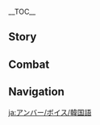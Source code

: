 {{CharacterTabs}}
{{LanguageTabs}}
__TOC__
==Story==
{{VO/Story
|character           = Amber
|language            = ko
|name                = 엠버

|vo_01_01_title      = 첫 만남…
|vo_01_01_subtitle   = Hello
|vo_01_01_file       = VO_{language}{character} Hello.ogg
|vo_01_01_tx         = 정찰 기사 엠버, 대령이오! 앞으로 도움이 필요하면 말만 해!
|vo_01_01_rm         = Jeongchal gisa Embeo, daeryeong'io! Apeuro doumi piryohamyeon malman hae!
|vo_02_01_title      = 잡담・관심사
|vo_02_01_subtitle   = Chat: Hobbies
|vo_02_01_file       = VO_{language}{character} Chat - Hobbies.ogg
|vo_02_01_tx         = 달리기 좀 하고 싶네
|vo_02_01_rm         = Dalligi jom hago simne
|vo_02_02_title      = 잡담・근심
|vo_02_02_subtitle   = Chat: Longings
|vo_02_02_file       = VO_{language}{character} Chat - Longings.ogg
|vo_02_02_tx         = 게으름 피우는 걸 진이 본다면, 언짢아할 거야
|vo_02_02_rm         = Ge'eureum piuneun geol Jini bondamyeon, eonjjanahal geoya.
|vo_02_03_title      = 잡담・새로운 발견
|vo_02_03_subtitle   = Chat: New Discoveries
|vo_02_03_file       = VO_{language}{character} Chat - New Discoveries.ogg
|vo_02_03_tx         = 저쪽에 뭔가 이상한 게 있는 것 같아…. 가보지 않을래?
|vo_02_03_rm         = Jeojjoge mwonga isanghan ge itneun geot gata... Gaboji aneullae?
|vo_03_01_title      = 비가 올 때・걱정
|vo_03_01_subtitle   = When It Rains: Worries
|vo_03_01_file       = VO_{language}{character} When It Rains - Worries.ogg
|vo_03_01_tx         = 비가 오네…. 나비 리본이 젖겠어…
|vo_03_01_rm         = Biga one... Nabi riboni jeotgesseo...
|vo_03_02_title      = 비가 올 때・주의
|vo_03_02_subtitle   = When It Rains: Reminder
|vo_03_02_file       = VO_{language}{character} When It Rains - Reminder.ogg
|vo_03_02_tx         = 비가 오네…. 시야 확보가 어렵겠어. 조심해야지
|vo_03_02_rm         = Biga one... Siya hwakboga eoryepgesseo. Josimhaeyaji.
|vo_03_03_title      = 비가 그친 후…
|vo_03_03_subtitle   = After the Rain
|vo_03_03_file       = VO_{language}{character} After the Rain.ogg
|vo_03_03_tx         = 우와~ 날씨 좋다
|vo_03_03_rm         = Uwa~ Nalssi jotda.
|vo_03_04_title      = 햇살이 좋을 때…
|vo_03_04_subtitle   = When the Sun Is Out
|vo_03_04_file       = VO_{language}{character} When the Sun Is Out.ogg
|vo_03_04_tx         = 음… 바람이 조금만 더 강하면 좋겠는데
|vo_03_04_rm         = Eum... Barami jogeumman deo ganghamyeon joketneunde.
|vo_03_05_title      = 바람이 불 때・만족
|vo_03_05_subtitle   = When It's Windy: Pleasant
|vo_03_05_file       = VO_{language}{character} When It's Windy - Pleasant.ogg
|vo_03_05_tx         = 진짜 상쾌하다…
|vo_03_05_rm         = Jinjja sangkwaehada...
|vo_03_06_title      = 바람이 불 때・휴식
|vo_03_06_subtitle   = When It's Windy: Relax
|vo_03_06_file       = VO_{language}{character} When It's Windy - Relax.ogg
|vo_03_06_tx         = 이런 날씨 정말 좋아. 아, 좋다~
|vo_03_06_rm         = Ireon nalssi jeongmal joa. A, jotda~
|vo_04_01_title      = 아침 인사…
|vo_04_01_subtitle   = Good Morning
|vo_04_01_file       = VO_{language}{character} Good Morning.ogg
|vo_04_01_tx         = 좋은 아침! 같이 조깅할까?
|vo_04_01_rm         = Joeun achim! Gachi joginghalkka?
|vo_04_02_title      = 점심 인사…
|vo_04_02_subtitle   = Good Afternoon
|vo_04_02_file       = VO_{language}{character} Good Afternoon.ogg
|vo_04_02_tx         = 나와 같이 점심 먹을래?
|vo_04_02_rm         = Nawa gachi jeomsim meogeullae?
|vo_04_03_title      = 저녁 인사…
|vo_04_03_subtitle   = Good Evening
|vo_04_03_file       = VO_{language}{character} Good Evening.ogg
|vo_04_03_tx         = 날이 저물었어. 횃불에 불을 붙여줄까?
|vo_04_03_rm         = Nari jeomureosseo. Hwaetbure bureul bucheyojulkka?
|vo_04_04_title      = 굿나잇…
|vo_04_04_subtitle   = Good Night
|vo_04_04_file       = VO_{language}{character} Good Night.ogg
|vo_04_04_tx         = 맞아, 휴식도 중요하지! 그럼 약속한 거다. 내일 봐!
|vo_04_04_rm         = Maja, hyusikdo jungyohaji! Geureom yaksokhan geoda. Naeil bwa!
|vo_05_01_title      = 엠버 자신에 대해…
|vo_05_01_subtitle   = About {character}
|vo_05_01_file       = VO_{language}{character} About {character}.ogg
|vo_05_01_tx         = 몬드성의 비행 챔피언, 그게 바로 나야!
|vo_05_01_rm         = Mondeuseong-ui bihaeng chaempieon, geuge baro naya!
|vo_06_01_title      = 우리에 대해・시합
|vo_06_01_subtitle   = About Us: Contests
|vo_06_01_file       = VO_{language}{character} About Us - Contests.ogg
|vo_06_01_tx         = 아무리 너라도 시합에서는 안 봐줘!
|vo_06_01_rm         = Amuri neorado sihabeseoneun an bwajwo!
|vo_06_02_title      = 우리에 대해・비행
|vo_06_02_friendship = 6
|vo_06_02_subtitle   = About Us: Gliding
|vo_06_02_file       = VO_{language}{character} About Us - Gliding.ogg
|vo_06_02_tx         = 네 가르침 덕분에 실력이 빨리 늘었어. 아, 나, 나도 바보는 아니야. 그 정도는 안다고! 엥, 왜 웃어? 좋아, 시합하자고, 지금 당장!
|vo_06_02_rm         = Ne gareuchim deokbune sillyeogi ppalli neureosseo. A, na, nado baboneun aniya. Geu jeongdoneun andago! Eng, wae useo? Joa, sihaphajago, jigeum dangjang!
|vo_07_01_title      = 「신의 눈」에 대해…
|vo_07_01_friendship = 4
|vo_07_01_subtitle   = About the [[Vision]]
|vo_07_01_file       = VO_{language}{character} About the Vision.ogg
|vo_07_01_tx         = 신의 눈, 신이 날 인정했다는 거겠지. 그래, 난 최고의 정찰 기사가 될 거야!
|vo_07_01_rm         = Sin-ui nun, sini nal injeonghaetdaneun geogetji. Geurae, nan choegoui jeongchal gisaga doel geoya!
|vo_07_02_title      = 하고 싶은 이야기…
|vo_07_02_subtitle   = Something to Share
|vo_07_02_file       = VO_{language}{character} Something to Share.ogg
|vo_07_02_tx         = 가자~ 대성당 종탑에 가자, 경치 죽인다니까!
|vo_07_02_rm         = Gaja~ Daeseongdang jongtabe gaja, gyeongchi jugindanikka!
|vo_07_03_title      = 흥미있는 일…
|vo_07_03_subtitle   = Interesting Things
|vo_07_03_file       = VO_{language}{character} Interesting Things.ogg
|vo_07_03_tx         = 봐, 저기 비둘기가 있어! 비둘기와 함께 날고 싶어
|vo_07_03_rm         = Bwa, jeogi bidulgiga isseo! Bidulgiwa hamkke nalgo sipeo.
|vo_08_01_title      = 진에 대해・도움
|vo_08_01_friendship = 4
|vo_08_01_subtitle   = About [[Jean]]: Help
|vo_08_01_file       = VO_{language}{character} About Jean - Help.ogg
|vo_08_01_tx         = 어… 진 단장이야. 진을 도울 일이 있는지 가볼게
|vo_08_01_rm         = Eo... Jin danjang'iya. Jineul doul iri itneunji gabolge.
|vo_08_02_title      = 진에 대해・친절
|vo_08_02_friendship = 4
|vo_08_02_subtitle   = About Jean: Care
|vo_08_02_file       = VO_{language}{character} About Jean - Care.ogg
|vo_08_02_tx         = 진 단장은 아직 일하는 중이야…? 가자, 가서 진과 커피 한잔하자
|vo_08_02_rm         = Jin danjang'eun ajik ilhaneun jung'iya...? Gaja, gaseo Jingwa keopi hanjanhaja.
|vo_08_03_title      = 리사에 대해・이야기 듣기
|vo_08_03_friendship = 4
|vo_08_03_subtitle   = About [[Lisa]]: Listening to Stories
|vo_08_03_file       = VO_{language}{character} About Lisa - Listening to Stories.ogg
|vo_08_03_tx         = 한가해지면 같이 리사한테 가보자! 전에 드래곤 스파인에 있는 보물 이야기를 듣다가 말았거든, 으… 다음 내용이 궁금해!
|vo_08_03_rm         = Hangahaejimyeon gachi Risahante gaboja! Jeone Deuragon Seupaine itneun bomul iyagireul deutdaga maratgeodeun, eu... Daeum naeyong'i gunggeumhae!
|vo_08_04_title      = 리사에 대해・감탄
|vo_08_04_friendship = 4
|vo_08_04_subtitle   = About Lisa: Admiration
|vo_08_04_file       = VO_{language}{character} About Lisa - Admiration.ogg
|vo_08_04_tx         = 리사는 잠자는 시간 외엔 책만 보는 것 같아! 정말 대단해. 난 그렇게 엉덩이가 무겁지 않아
|vo_08_04_rm         = Risaneun jamjaneun sigan oe'en chaekman boneun geot gata! Jeongmal daedanhae. Nan geureotge eongdeong'iga mugeopji ana.
|vo_08_05_title      = 케이아에 대해・우려
|vo_08_05_friendship = 4
|vo_08_05_subtitle   = About [[Kaeya]]: Concerns
|vo_08_05_file       = VO_{language}{character} About Kaeya - Concerns.ogg
|vo_08_05_tx         = …뭔가 불안한 느낌! 방금 케이아 선배와 함께 있었지? 케이아 선배가 귀찮게 굴지 않았어?
|vo_08_05_rm         = ...Mwonga buranhan neukkim! Banggeum Keia seonbaewa hamkke isseotji? Keia seonbaega gwichanke gulji anasseo?
|vo_08_06_title      = 케이아에 대해・원흉
|vo_08_06_friendship = 4
|vo_08_06_subtitle   = About Kaeya: Culprit
|vo_08_06_file       = VO_{language}{character} About Kaeya - Culprit.ogg
|vo_08_06_tx         = 화단의 민들레가 시들시들해 보이네. 흠… 분명 그 녀석 짓이야!
|vo_08_06_rm         = Hwadanui mindeullega sideulsideulhae boine. Heum... Bunmyeong geu nyeoseok jisiya!
|vo_08_07_title      = 베넷에 대해…
|vo_08_07_friendship = 4
|vo_08_07_subtitle   = About [[Bennett]]
|vo_08_07_file       = VO_{language}{character} About Bennett.ogg
|vo_08_07_tx         = 응? 베넷이라…. 어디서 들어본 것 같은데{{sic|...|hide=1}} 아! 모험가 길드의 그 열정적인 남자애. 응, 비경 근처에서 가끔 만난 적 있어. 보물찾기에 아주 열성이더라구
|vo_08_07_rm         = Eung? Benesira... Eodiseo dereobon geot gateunde... A! Moheomga Guildeu-ui geu yeoljeongjeogin namja'ae. Eung, bigyeong geuncheoeseo gakkeum mannan jeok isseo. Bomulchatgie aju yeolseong'ideoragu.
|vo_08_08_title      = 클레에 대해…
|vo_08_08_friendship = 4
|vo_08_08_subtitle   = About [[Klee]]
|vo_08_08_file       = VO_{language}{character} About Klee.ogg
|vo_08_08_tx         = 클레는 장난이 종종 심하지만, 기사단 사람들은 모두 클레를 좋아해. 음… 또 진에게 잡혀 갇히는 일이 없도록 잘 지켜봐야겠어
|vo_08_08_rm         = Keulleneun jangnan'i jongjong simhajiman, gisadan saramdeureun modu Keullereul joahae. Eum... Ddo Jinege japhyeo gachineun iri eopdorok jal jikyeobwayagesseo.
|vo_08_09_title      = 알베도에 대해…
|vo_08_09_friendship = 4
|vo_08_09_subtitle   = About [[Albedo]]
|vo_08_09_file       = VO_{language}{character} About Albedo.ogg
|vo_08_09_tx         = 알베도는 대부분 공방에 틀어박혀서 뭔가 대단한 것들을 연구하지. 하지만 볼 때마다 뭘 생각하고 있는지 통 모르겠어. 흠, 도저히 짐작이 안 돼…
|vo_08_09_rm         = Albedoneun daebubun gongbang'e teureobakyeoseo mwonga daedanhan geotdeureul yeonguhaji. Hajiman bol ttaemada mwol saenggakhago itneunji tong moreugesseo. Heum, dojeohi jimjagi an dwae...
|vo_08_10_title      = 노엘에 대해…
|vo_08_10_friendship = 4
|vo_08_10_subtitle   = About [[Noelle]]
|vo_08_10_file       = VO_{language}{character} About Noelle.ogg
|vo_08_10_tx         = 노엘? 노엘은 근성이 정말 강하지. 네가 선배니까 그 애를 좀 잘 돌봐줘
|vo_08_10_rm         = Noel? Noereun geunseong'i jeongmal ganghaji. Nega seonbaenikka geu aereul jom jal dolbwajwo.
|vo_08_11_title      = 유라에 대해…
|vo_08_11_friendship = 4
|vo_08_11_subtitle   = About [[Eula]]
|vo_08_11_file       = VO_{language}{character} About Eula.ogg
|vo_08_11_tx         = 유라는 내 좋은 친구야! 유라의 농담에 적응하면 친해지기 쉽다는 걸 알 수 있어. 유라는 가문의 성씨 때문에 항상 사람들한테 오해받거든. 어떻게 해야 사람들이 걔를 이해해줄까…?
|vo_08_11_rm         = Yuraneun nae joeun chinguya! Yura-ui nongdame jeogeunghamyeon chinhaejigi swipdaneun geol al su isseo. Yuraneun gamunui seongssi ttaemune hangsang saramdeulhante ohaebatgeodeun. Eotteotge haeya saramdeuri gyaereul ihaehaejulkka...?
|vo_08_12_title      = 콜레이에 대해…
|vo_08_12_friendship = 4
|vo_08_12_quest      = Akasha Pulses, the Kalpa Flame Rises
|vo_08_12_subtitle   = About [[Collei]]
|vo_08_12_file       = VO_{language}{character} About Collei.ogg
|vo_08_12_tx         = 콜레이가 편지로 「비늘병」이 완치되었다고 알려줬어…. 정말 다행이야! 지금 당장 날아가서 꽉 껴안아 주고 싶어. 몬드에 있는 우리가 많이 보고 싶나 봐. 홀로서기 할 수 있는 날이 오면 와서 직접 성장 스토리를 들려주겠대…. 아, 다음 하르파스툼 축제 때 만날 수 있었으면 좋겠다. 벌써 기대돼!
|vo_08_12_rm         = Kollei-ga pyeonjiro "Bineulbyeong"-i wanchidoe'eotdago allyeojwosseo.... Jeongmal dahaeng-iya! Jigeum dangjang naragaseo kkwak kkyeoana jugo sipeo. Mondeu-e inneun uri-ga mani bogo simna bwa. Holloseogi hal su inneun nari omyeon waseo jikjeop seongjang seutori-reul deullyeojugetdae.... A, da'eum Hareupaseutum Chukje ttae mannal su isseosseumyeon joketda. Beolsseo gidaedwae!
|vo_08_13_title      = 미카에 대해…
|vo_08_13_friendship = 4
|vo_08_13_subtitle   = About [[Mika]]
|vo_08_13_file       = VO_{language}{character} About Mika.ogg
|vo_08_13_tx         = 아! 미카는 유라의 오랜 대원이야. 처음에는 나와 유라가 친해서 그런지 나한테도 대장님이라고 불렀어. 내 정찰 노하우를 알려준 뒤부터는 계속 선배라고 부르는데… 어찌나 쑥스럽던지. 맡고 있는 분야가 다른데 선후배가 어디 있어. 지도를 그리는 건 미카가 전문가라 난 아무리 해도 따라잡을 수 없는걸
|vo_08_13_rm         = A! Mikaneun Yura-ui oraen daewoniya. Cheoeumeneun nawa Yuraga chinhaeseo geureonji nahantedo daejangnimirago bulleosseo. Nae jeongchal nohaureul allyeojun dwibuteoneun gyesok seonbaerago bureuneunde... eojjina ssukseureopdeonji. Matgo itneun bunyaga dareunde seonhubaega eodi isseo. Jidoreul geurineun geon Mikaga jeonmungara nan amuri haedo ttarajabeul su eopneungeol.
|vo_09_01_title      = 엠버에 대해 알기・첫 번째
|vo_09_01_subtitle   = More About {character}: I
|vo_09_01_file       = VO_{language}{character} More About {character} - 01.ogg
|vo_09_01_tx         = 나도 사냥 잘해! 어때, 내 솜씨 좀 볼래? 아니면… 사냥 시합 한판 할까?
|vo_09_01_rm         = Nado sanyang jalhae! Eottae, nae somssi jom bollae? Animyeon... Sanyang sihap hanpan halkka?
|vo_09_02_title      = 엠버에 대해 알기・두 번째
|vo_09_02_friendship = 3
|vo_09_02_subtitle   = More About {character}: II
|vo_09_02_file       = VO_{language}{character} More About {character} - 02.ogg
|vo_09_02_tx         = 어떻게 비행 챔피언이 됐는지 알려줄게! 가장 중요한 건 용기야!
|vo_09_02_rm         = Eotteotge bihaeng chaempieoni dwaetneunji allyeojulge! Gajang jungyohan geon yonggiya!
|vo_09_03_title      = 엠버에 대해 알기・세 번째
|vo_09_03_friendship = 4
|vo_09_03_subtitle   = More About {character}: III
|vo_09_03_file       = VO_{language}{character} More About {character} - 03.ogg
|vo_09_03_tx         = 사실 난 수수께끼 잘 못 맞혀, 하르파스툼 축제에서 수수께끼 맞히기 코너는 항상 돌아서 가지…. 넌 안 그래?
|vo_09_03_rm         = Sasil nan susukkekki jal mot machyeo, Hareupaseutum chukje'eseo susukkekki machigi coneoneun hangsang doraseo gaji... Neon an geurae?
|vo_09_04_title      = 엠버에 대해 알기・네 번째
|vo_09_04_friendship = 5
|vo_09_04_subtitle   = More About {character}: IV
|vo_09_04_file       = VO_{language}{character} More About {character} - 04.ogg
|vo_09_04_tx         = 난 할아버지 때문에 기사단에 가입했어. 그리고 진 단장 때문에 기사단에 남았지. 이제 너와 함께 몬드 이외의 세상을 구경하게 돼서 기뻐
|vo_09_04_rm         = Nan harabeoji ttaemune gisadane gaiphaesseo. Geurigo Jin danjang ttaemune gisadane namajji. Ije neowa hamkke Mondeu iweui sesang'eul gugyeonghage dwaeseo gippeo.
|vo_09_05_title      = 엠버에 대해 알기・다섯 번째
|vo_09_05_friendship = 6
|vo_09_05_subtitle   = More About {character}: V
|vo_09_05_file       = VO_{language}{character} More About {character} - 05.ogg
|vo_09_05_tx         = 난 더 멀리 나가고 싶어. 하늘의 끝을 보고 싶다고! 너도 계속 나와 함께할 거지?
|vo_09_05_rm         = Nan deo meolli nagago sipeo. Haneul-ui kkeuteul bogo sipdago! Neodo gyesok nawa hamkkehal geoji?
|vo_10_01_title      = 엠버의 취미…
|vo_10_01_subtitle   = {character}'s Hobbies
|vo_10_01_file       = VO_{language}{character} Hobbies.ogg
|vo_10_01_tx         = 내 취미는 토끼 백작을 꾸미는 거야
|vo_10_01_rm         = Nae chwimineun tokki baekjageul kkumineun geoya.
|vo_10_02_title      = 엠버의 고민…
|vo_10_02_subtitle   = {character}'s Troubles
|vo_10_02_file       = VO_{language}{character} Troubles.ogg
|vo_10_02_tx         = 음… 어떻게 해야 맛있는 달빛파이를 만들 수 있는지 알아?
|vo_10_02_rm         = Eum... Eotteotge haeya masineun dalbitpaireul mandeul su itneunji ara?
|vo_10_03_title      = 좋아하는 음식…
|vo_10_03_subtitle   = Favorite Food
|vo_10_03_file       = VO_{language}{character} Favorite Food.ogg
|vo_10_03_tx         = 진 단장이 탄 커피는 향이 최고야! 너도 언제 한번 마셔봐
|vo_10_03_rm         = Jin danjang'i tan keopineun hyang'i choegoya! Neodo eonje hanbeon masyeobwa.
|vo_10_04_title      = 싫어하는 음식…
|vo_10_04_subtitle   = Least Favorite Food
|vo_10_04_file       = VO_{language}{character} Least Favorite Food.ogg
|vo_10_04_tx         = 고리고리 주스만 아니라면… 다 견딜 수 있어!
|vo_10_04_rm         = Gorigori juseuman aniramyeon... Da gyeondil su isseo!

<!-- Receiving a Gift -->
|vo_11_01_title      = 선물 획득・첫 번째
|vo_11_01_subtitle   = Receiving a Gift: I
|vo_11_01_file       = VO_{language}{character} Receiving a Gift - 01.ogg
|vo_11_01_tx         = 와, 너무 맛있어. 넌 역시 대단해!
|vo_11_01_rm         = Wa, neomu masisseo. Neon yeokshi daedanhae!
|vo_11_02_title      = 선물 획득・두 번째
|vo_11_02_subtitle   = Receiving a Gift: II
|vo_11_02_file       = VO_{language}{character} Receiving a Gift - 02.ogg
|vo_11_02_tx         = 나도 이런 솜씨가 있으면 참 좋을 텐데…
|vo_11_02_rm         = Nado ireon somssiga isseumyeon cham joeul tende...
|vo_11_03_title      = 선물 획득・세 번째
|vo_11_03_subtitle   = Receiving a Gift: III
|vo_11_03_file       = VO_{language}{character} Receiving a Gift - 03.ogg
|vo_11_03_tx         = 이런 맛은 좀 생소하네, 미안! 네 잘못 아니야!
|vo_11_03_rm         = Ireon maseun jom saengsohane, mian! Ne jalmot aniya!
|vo_12_01_title      = 생일…
|vo_12_01_subtitle   = Birthday
|vo_12_01_file       = VO_{language}{character} Birthday.ogg
|vo_12_01_tx         = 헤헤헤, 생일 축하해! 자, 받아, 내가 직접 바느질한 「토끼 백작 특제품」이야…. 걱정 마! 특제품이라고, 폭발하지 않아!
|vo_12_01_rm         = Hehehe, saeng'il chukhahae! Ja, bada, naega jikjeop baneujilhan "Tokki Baekjak Teukjepum"iya... Geokjeong ma! Teukjepumirago, pokbalhaji ana!
|vo_13_01_title      = 돌파의 느낌・기
|vo_13_01_ascension  = 1
|vo_13_01_subtitle   = Feelings About Ascension: Intro
|vo_13_01_file       = VO_{language}{character} Feelings About Ascension -  01.ogg
|vo_13_01_tx         = 와! 순풍을 탄 것 마냥 가벼운데~
|vo_13_01_rm         = Wa! Sunpung'eul tan geot manyang gabyeounde~
|vo_13_02_title      = 돌파의 느낌・승
|vo_13_02_ascension  = 2
|vo_13_02_subtitle   = Feelings About Ascension: Building Up
|vo_13_02_file       = VO_{language}{character} Feelings About Ascension -  02.ogg
|vo_13_02_tx         = 지금의 속도라면 누구도 따라올 수 없겠지!?
|vo_13_02_rm         = Jigeumui sokdoramyeon nugudo ttaraol su eopgetji!?
|vo_13_03_title      = 돌파의 느낌・전
|vo_13_03_ascension  = 4
|vo_13_03_subtitle   = Feelings About Ascension: Climax
|vo_13_03_file       = VO_{language}{character} Feelings About Ascension -  03.ogg
|vo_13_03_tx         = 몬드의 하늘이 작아진 것 같아…. 아니면 내 시야가 넓어진 건가?
|vo_13_03_rm         = Mondeu-ui haneuri jagajin geot gata... Animyeon nae siyaga neolbeojin geonga?
|vo_13_04_title      = 돌파의 느낌・결
|vo_13_04_ascension  = 6
|vo_13_04_subtitle   = Feelings About Ascension: Conclusion
|vo_13_04_file       = VO_{language}{character} Feelings About Ascension -  04.ogg
|vo_13_04_tx         = 지금의 난 처음 만났을 때보다 훨씬 강해졌지? 헤헤, 진짜 고마워! 내가 허니캐럿그릴을 대접할게. 날 따라와! 얼른~
|vo_13_04_rm         = Jigeumui nan cheoeum manasseul ttaeboda hwolssin ganghaejyeotji? Hehe, jinjja gomawo! Naega heonikaereotgeurireul daejeophalge. Nal ttarawa! Eolleun~
}}

==Combat==
{{Combat VO
|character           = Amber
|language            = ko

|skill_1_tx          = 너만 믿을게~
|skill_1_rm          = Neoman mideulge~
|skill_2_tx          = 나와라~ 토끼 백작!
|skill_2_rm          = <!--Nawarat~ Tokki Baekjak!-->
|skill_3_tx          = ♪딴따딴~ 따딴
|skill_3_rm          = <!--Haat!-->
|skill_4_file        = Elemental Skill 2 01,Elemental Skill 2 02

|burst_1_tx          = 백발백중!
|burst_1_rm          = Baekbalbaekjung!
|burst_2_tx          = 화살… 비!
|burst_2_rm          = Hwasal... bi!
|burst_3_tx          = 퇴로는 없어!
|burst_3_rm          = Toeroneun eopsseo!

|sprint-s_1_tx       = 시합해보자~
|sprint-s_1_rm       = Sihaphaeboja~
|sprint-s_2_tx       = 날 따라잡을 수 있겠어?
|sprint-s_2_rm       = Nal ttarajabeul su itgesseo?
|sprint-s_3_file     = Sprint Start 03,Sprint Start 04,Sprint Start 05

|sprint-e_1_tx       = 날 앞지를 수 없다고 했잖아
|sprint-e_1_rm       = Nal apjireul su eopdago haetjana.
|sprint-e_2_tx       = 바로 이 느낌이야!
|sprint-e_2_rm       = Baro i neukkimiya!

|glider_1_tx         = 내가 비행 챔피언이야!
|glider_1_rm         = Naega bihaeng chaempieoniya!
|glider_2_tx         = 내게 맡겨!
|glider_2_rm         = Naege matgyeo!
|glider_3_file       = Deploying Wind Glider 03,Deploying Wind Glider 04,Deploying Wind Glider 05

|chest_1_tx          = 보물상자를 열 때가 제일 신나!
|chest_1_rm          = Bomulsangjareul yeol ttaega jeil sinna!
|chest_2_tx          = 정찰 기사, 목표 발견!
|chest_2_rm          = Jeongchal gisa, mokpyo balgyeon!
|chest_3_tx          = 우와, 좋은 것만 있네!
|chest_3_rm          = Uwa, joeun geotman itne!

|low-hp_1_tx         = …난 절대 지지 않아!
|low-hp_1_rm         = ...Nan jeoldae jiji ana!
|low-hp_2_tx         = 아야… 저 녀석…
|low-hp_2_rm         = Aya... Jeo nyeoseok...
|low-hp_3_tx         = 날 얕보지 마!
|low-hp_3_rm         = Nal yatboji ma!

|ally-low-hp_1_tx    = 조심해!
|ally-low-hp_1_rm    = Josimhae!
|ally-low-hp_2_tx    = 너… 괜찮아? 도와줄까?
|ally-low-hp_2_rm    = Neo... Gwaenchana? Dowajulkka?

|fallen_1_tx         = 너무 달렸더니 힘들어…
|fallen_1_rm         = Neomu dallyeotdeoni himdeureo...
|fallen_2_tx         = 훈련이… 아직도 부족한가?…
|fallen_2_rm         = Hunryeoni... Ajikdo bujokhanga?...
|fallen_3_tx         = 이번엔… 내가 졌네…
|fallen_3_rm         = Ibonen... Naega jyeotne...

|hit-l_1_file        = Light Hit Taken 02
|hit-l_1_tx          = 진짜 성가셔!
|hit-l_1_rm          = Jinjja seonggasyeo!
|hit-l_2_file        = Light Hit Taken 01,Light Hit Taken 03,Light Hit Taken 04,Light Hit Taken 05

|hit-h_1_tx          = 아야!
|hit-h_1_rm          = Aya!
|hit-h_2_tx          = 반칙이야!
|hit-h_2_rm          = Banchigiya!
|hit-h_3_file        = Heavy Hit Taken 03,Heavy Hit Taken 04,Heavy Hit Taken 05,Heavy Hit Taken 06

|join_1_tx           = 나한테 맡겨!
|join_1_rm           = Nahante matgyeo!
|join_2_tx           = 준비 완료!
|join_2_rm           = Junbi wanryo!
|join_3_tx           = 정찰 기사 등장!
|join_3_rm           = Jeongchal gisa deungjang!

|idle_1_file         = Standby 01, Standby 02

|atk-l_1_file        = Light Attack 01,Light Attack 02,Light Attack 03,Light Attack 04,Light Attack 05,Light Attack 06,Light Attack 07

|atk-m_1_file        = Mid Attack 01,Mid Attack 02,Mid Attack 03

|atk-h_1_file        = Heavy Attack 01,Heavy Attack 02,Heavy Attack 03

|climb_1_file        = Climbing 01,Climbing 02,Climbing 03,Climbing 04,Climbing 05

|jump_1_file         = Jumping 01,Jumping 02,Jumping 03,Jumping 04,Jumping 05
}}

==Navigation==
{{Character Navbox|VO-KO}}

[[ja:アンバー/ボイス/韓国語]]